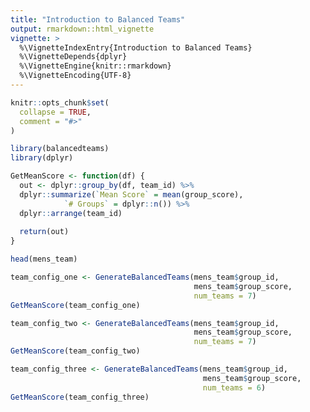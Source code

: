 ```yaml
---
title: "Introduction to Balanced Teams"
output: rmarkdown::html_vignette
vignette: >
  %\VignetteIndexEntry{Introduction to Balanced Teams}
  %\VignetteDepends{dplyr}
  %\VignetteEngine{knitr::rmarkdown}
  %\VignetteEncoding{UTF-8}
---
```


```r
knitr::opts_chunk$set(
  collapse = TRUE,
  comment = "#>"
)
```

```r
library(balancedteams)
library(dplyr)
```

```r
GetMeanScore <- function(df) {
  out <- dplyr::group_by(df, team_id) %>% 
  dplyr::summarize(`Mean Score` = mean(group_score),
            `# Groups` = dplyr::n()) %>% 
  dplyr::arrange(team_id)
  
  return(out)
}
```

```r
head(mens_team)
```

```r
team_config_one <- GenerateBalancedTeams(mens_team$group_id, 
                                         mens_team$group_score,
                                         num_teams = 7)
GetMeanScore(team_config_one)
```

```r
team_config_two <- GenerateBalancedTeams(mens_team$group_id, 
                                         mens_team$group_score, 
                                         num_teams = 7)
GetMeanScore(team_config_two)
```


```r
team_config_three <- GenerateBalancedTeams(mens_team$group_id, 
                                           mens_team$group_score,
                                           num_teams = 6)
GetMeanScore(team_config_three)
```
